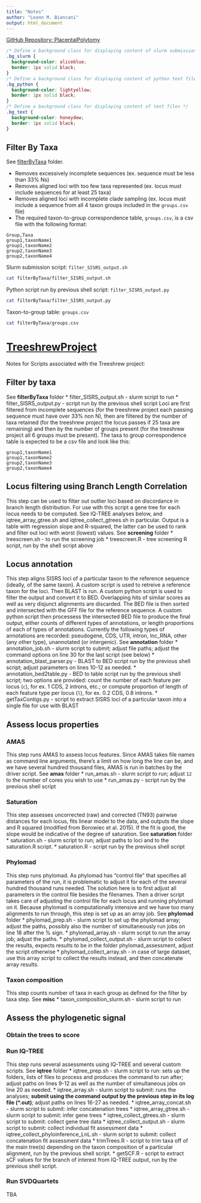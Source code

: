 ```yaml
---
title: "Notes"
author: "Leann M. Biancani"
output: html_document
---
```

[GitHub Repository: PlacentalPolytomy](https://github.com/LMBiancani/PlacentalPolytomy)

```css
/* Define a background class for displaying content of slurm submission text files */
.bg_slurm {
  background-color: aliceblue;
  border: 1px solid black;
}
/* Define a background class for displaying content of python text files */
.bg_python {
  background-color: lightyellow;
  border: 1px solid black;
}
/* Define a background class for displaying content of text files */
.bg_text {
  background-color: honeydew;
  border: 1px solid black;
}
```

## Filter By Taxa
See [filterByTaxa](https://github.com/LMBiancani/PlacentalPolytomy/tree/main/filterByTaxa) folder.

* Removes excessively incomplete sequences (ex. sequence must be less than 33% Ns)
* Removes aligned loci with too few taxa represented (ex. locus must include sequences for at least 25 taxa)
* Removes aligned loci with incomplete clade sampling (ex. locus must include a sequence from all 4 taxon groups included in the ```groups.csv``` file)
* The required taxon-to-group correspondence table, ```groups.csv```, is a csv file with the following format: 
```
Group,Taxa
group1,taxonName1
group1,taxonName2
group2,taxonName3
group2,taxonName4
```

Slurm submission script: ```filter_SISRS_output.sh``` 
```bash
cat filterByTaxa/filter_SISRS_output.sh
```
Python script run by previous shell script: ```filter_SISRS_output.py```
```bash
cat filterByTaxa/filter_SISRS_output.py
```
Taxon-to-group table: ```groups.csv```
```bash
cat filterByTaxa/groups.csv
```



# [TreeshrewProject](https://github.com/AlexKnyshov/TreeshrewProject)
Notes for Scripts associated with the Treeshrew project:

## Filter by taxa
See **filterByTaxa** folder
* filter_SISRS_output.sh - slurm script to run
* filter_SISRS_output.py - script run by the previous shell script
Loci are first filtered from incomplete sequences (for the treeshrew project each passing sequence must have over 33% non N), then are filtered by the number of taxa retained (for the treeshrew project the locus passes if 25 taxa are remaining) and then by the number of groups present (for the treeshrew project all 6 groups must be present).
The taxa to group correspondence table is expected to be a csv file and look like this:
```
group1,taxonName1
group1,taxonName2
group2,taxonName3
group2,taxonName4
```


## Locus filtering using Branch Length Correlation
This step can be used to filter out outlier loci based on discordance in branch length distribution. For use with this script a gene tree for each locus needs to be computed. See IQ-TREE analyses below, and iqtree_array_gtree.sh and iqtree_collect_gtrees.sh in particular. Output is a table with regression slope and R-squared, the latter can be used to rank and filter out loci with worst (lowest) values.
See **screening** folder
* treescreen.sh - to run the screening job
* treescreen.R - tree screening R script, run by the shell script above

## Locus annotation

This step aligns SISRS loci of a particular taxon to the reference sequence (ideally, of the same taxon). A custom script is used to retreive a reference taxon for the loci. Then BLAST is run. A custom python script is used to filter the output and convert it to BED. Overlapping hits of similar scores as well as very disjunct alignments are discarded. The BED file is then sorted and intersected with the GFF file for the reference sequence. A custom python script then processess the intersected BED file to produce the final output, either counts of different types of annotations, or length proportions of each of types of annotations. Currently the following types of annotations are recorded: pseudogene, CDS, UTR, intron, lnc_RNA, other (any other type), unannotated (or intergenic). See **annotation** folder
* annotation_job.sh - slurm script to submit; adjust file paths; adjust the command options on line 30 for the last script (see below)
* annotation_blast_parser.py - BLAST to BED script run by the previous shell script; adjust parameters on lines 10-12 as needed.
* annotation_bed2table.py - BED to table script run by the previous shell script; two options are provided: count the number of each feature per locus (`c`), for ex. 1 CDS, 2 introns, etc.; or compute proportion of length of each feature type per locus (`l`), for ex. 0.2 CDS, 0.8 introns.
* getTaxContigs.py - script to extract SISRS loci of a particular taxon into a single file for use with BLAST

## Assess locus properties

### AMAS
This step runs AMAS to assess locus features. Since AMAS takes file names as command line arguments, there's a limit on how long the line can be, and we have several hundred thousand files, AMAS is run in batches by the driver script. See **amas** folder
* run_amas.sh - slurm script to run; adjust `12` to the number of cores you wish to use
* run_amas.py - script run by the previous shell script

### Saturation
This step assesses uncorrected (raw) and corrected (TN93) pairwise distances for each locus, fits linear model to the data, and outputs the slope and R squared (modified from Borowiec et al. 2015). If the fit is good, the slope would be indicative of the degree of saturation. See **saturation** folder
* saturation.sh - slurm script to run; adjust paths to loci and to the saturation.R script.
* saturation.R - script run by the previous shell script

### Phylomad
This step runs phylomad. As phylomad has "control file" that specifies all parameters of the run, it is problematic to adjust it for each of the several hundred thousand runs needed. The solution here is to first adjust all parameters in the control file besides the filenames. Then a driver script takes care of adjusting the control file for each locus and running phylomad on it. Because phylomad is computationally intensive and we have too many alignments to run through, this step is set up as an array job. See **phylomad** folder
* phylomad_prep.sh - slurm script to set up the phylomad array; adjust the paths, possibly also the number of simultaneously run jobs on line 18 after the % sign.
* phylomad_array.sh - slurm script to run the array job; adjust the paths.
* phylomad_collect_output.sh - slurm script to collect the results, expects results to be in the folder phylomad_assessment, adjust the script otherwise
* phylomad_collect_array.sh - in case of large dataset, use this array script to collect the results instead, and then concatenate array results.

### Taxon composition
This step counts number of taxa in each group as defined for the filter by taxa step. See **misc**
* taxon_composition_slurm.sh - slurm script to run

## Assess the phylogenetic signal

### Obtain the trees to score

### Run IQ-TREE
This step runs several assessments using IQ-TREE and several custom scripts. See **iqtree** folder
* iqtree_prep.sh - slurm script to run: sets up the folders, lists of files to process and produces the command to run after; adjust paths on lines 9-12 as well as the number of simultaneous jobs on line 20 as needed.
* iqtree_array.sh - slurm script to submit: runs the analyses; **submit using the command output by the previous step in its log file (\*.out)**; adjust paths on lines 16-27 as needed.
* iqtree_array_concat.sh - slurm script to submit: infer concatenation trees
* iqtree_array_gtree.sh - slurm script to submit: infer gene trees
* iqtree_collect_gtrees.sh - slurm script to submit: collect gene tree data
* iqtree_collect_output.sh - slurm script to submit: collect individual fit assessment data
* iqtree_collect_phyloinference_LnL.sh - slurm script to submit: collect concatenation fit assessment data
* trimTrees.R - script to trim taxa off of the main tree(s) depending on the taxon composition of a particular alignment, run by the previous shell script.
* getSCF.R - script to extract sCF values for the branch of interest from IQ-TREE output, run by the previous shell script.

### Run SVDQuartets

TBA
